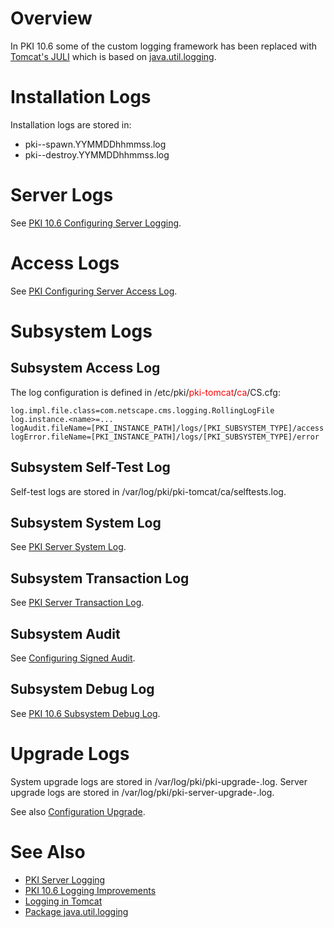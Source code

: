 = Overview =

In PKI 10.6 some of the custom logging framework has been replaced with [https://tomcat.apache.org/tomcat-8.5-doc/logging.html Tomcat's JULI] which is based on [https://docs.oracle.com/javase/8/docs/api/java/util/logging/package-summary.html java.util.logging].

= Installation Logs =

Installation logs are stored in:
* pki-<subsystem>-spawn.YYMMDDhhmmss.log
* pki-<subsystem>-destroy.YYMMDDhhmmss.log

= Server Logs =

See [[PKI 10.6 Configuring Server Logging]].

= Access Logs =

See [https://github.com/dogtagpki/pki/wiki/Configuring-Server-Access-Log PKI Configuring Server Access Log].

= Subsystem Logs =

== Subsystem Access Log ==

The log configuration is defined in /etc/pki/<font color="red">pki-tomcat</font>/<font color="red">ca</font>/CS.cfg:

<pre>
log.impl.file.class=com.netscape.cms.logging.RollingLogFile
log.instance.<name>=...
logAudit.fileName=[PKI_INSTANCE_PATH]/logs/[PKI_SUBSYSTEM_TYPE]/access
logError.fileName=[PKI_INSTANCE_PATH]/logs/[PKI_SUBSYSTEM_TYPE]/error
</pre>

== Subsystem Self-Test Log ==

Self-test logs are stored in /var/log/pki/pki-tomcat/ca/selftests.log.

== Subsystem System Log ==

See [[PKI Server System Log]].

== Subsystem Transaction Log ==

See [[PKI Server Transaction Log]].

== Subsystem Audit ==

See [https://github.com/dogtagpki/pki/wiki/Configuring-Signed-Audit Configuring Signed Audit].

== Subsystem Debug Log ==

See [[PKI 10.6 Subsystem Debug Log]].

= Upgrade Logs =

System upgrade logs are stored in /var/log/pki/pki-upgrade-<current version>.log.
Server upgrade logs are stored in /var/log/pki/pki-server-upgrade-<current version>.log.

See also [[Configuration Upgrade]].

= See Also =

* [[PKI Server Logging]]
* [https://github.com/dogtagpki/pki/wiki/PKI-10.6-Logging-Improvements PKI 10.6 Logging Improvements]
* [https://tomcat.apache.org/tomcat-8.0-doc/logging.html Logging in Tomcat]
* [https://docs.oracle.com/javase/8/docs/api/java/util/logging/package-summary.html Package java.util.logging]